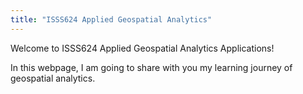 ```yaml
---
title: "ISSS624 Applied Geospatial Analytics"
---
```


Welcome to ISSS624 Applied Geospatial Analytics Applications!

In this webpage, I am going to share with you my learning journey of geospatial analytics.
